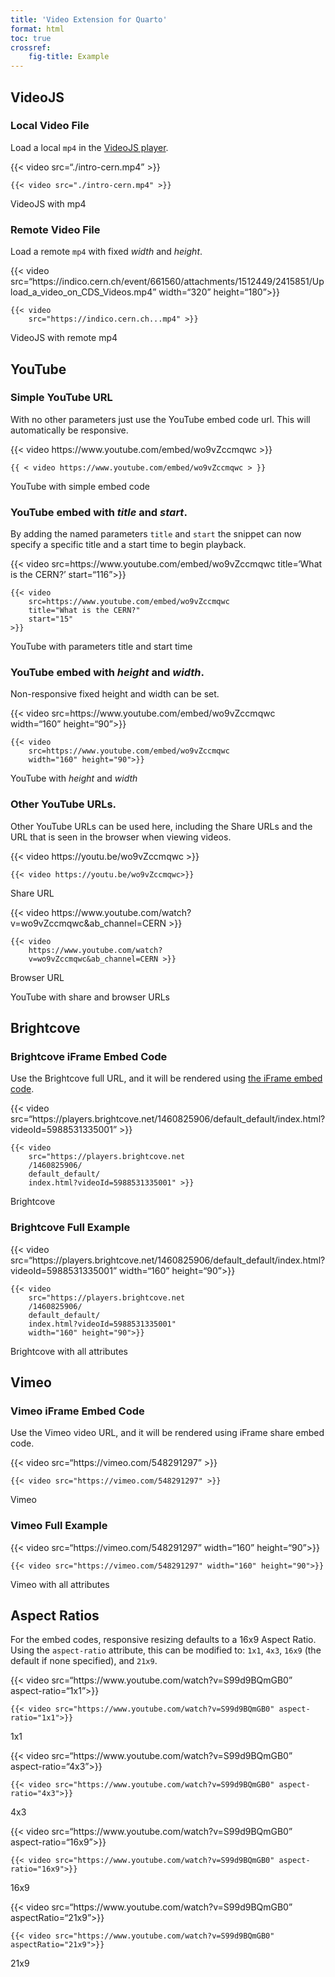 ```yaml
---
title: 'Video Extension for Quarto'
format: html
toc: true
crossref:
    fig-title: Example
---
```


## VideoJS
### Local Video File
Load a local `mp4` in the [VideoJS player](https://videojs.com/).

::: {#fig-videojs-local}
{{< video src="./intro-cern.mp4" >}}

```{shortcodes=false}
{{< video src="./intro-cern.mp4" >}}
```
VideoJS with mp4
:::

### Remote Video File
Load a remote `mp4` with fixed _width_ and _height_.

::: {#fig-videojs-local}
{{< video src="https://indico.cern.ch/event/661560/attachments/1512449/2415851/Upload_a_video_on_CDS_Videos.mp4" width="320" height="180">}}
```{shortcodes=false}
{{< video 
    src="https://indico.cern.ch...mp4" >}}
```
VideoJS with remote mp4
:::

## YouTube
### Simple YouTube URL
With no other parameters just use the YouTube embed code url.  This will automatically be responsive.

::: {#fig-youtube-simple-embed}
{{< video https://www.youtube.com/embed/wo9vZccmqwc >}}
```{shortcodes=false}
{{ < video https://www.youtube.com/embed/wo9vZccmqwc > }}
```
YouTube with simple embed code
:::

### YouTube embed with _title_ and _start_.

By adding the named parameters `title` and `start` the snippet can now specify a specific title and a start time to begin playback.

::: {#fig-youtube-title-start}

{{< video src=https://www.youtube.com/embed/wo9vZccmqwc title='What is the CERN?' start="116">}}

```{shortcodes=false}
{{< video 
    src=https://www.youtube.com/embed/wo9vZccmqwc
    title="What is the CERN?"
    start="15"
>}}
```
YouTube with parameters title and start time
:::

### YouTube embed with _height_ and _width_.

Non-responsive fixed height and width can be set.

::: {#fig-youtube-title-start}

{{< video src=https://www.youtube.com/embed/wo9vZccmqwc width="160" height="90">}}

```{shortcodes=false}
{{< video 
    src=https://www.youtube.com/embed/wo9vZccmqwc 
    width="160" height="90">}}
```
YouTube with _height_ and _width_
:::

### Other YouTube URLs.

Other YouTube URLs can be used here, including the Share URLs and the URL that is seen in the browser when viewing videos.


::: {#fig-youtube-multi-url layout="[[40,-10,40]]"}

::: {#fig-youtube-multi-url-share}
{{< video https://youtu.be/wo9vZccmqwc >}}

```{shortcodes=false}
{{< video https://youtu.be/wo9vZccmqwc>}}
```
Share URL
:::

::: {#fig-youtube-multi-url-browser}
{{< video https://www.youtube.com/watch?v=wo9vZccmqwc&ab_channel=CERN >}}
```{shortcodes=false}
{{< video 
    https://www.youtube.com/watch?
    v=wo9vZccmqwc&ab_channel=CERN >}}
```
Browser URL
:::

YouTube with share and browser URLs
:::

## Brightcove
### Brightcove iFrame Embed Code
Use the Brightcove full URL, and it will be rendered using [the iFrame embed code](https://studio.support.brightcove.com/publish/choosing-correct-embed-code.html).

::: {#fig-brightcove}
{{< video src="https://players.brightcove.net/1460825906/default_default/index.html?videoId=5988531335001" >}}
```{shortcodes=false}
{{< video 
    src="https://players.brightcove.net
    /1460825906/
    default_default/
    index.html?videoId=5988531335001" >}}
```
Brightcove
:::

### Brightcove Full Example

::: {#fig-brightcove-all}
{{< video 
    src="https://players.brightcove.net/1460825906/default_default/index.html?videoId=5988531335001"
    width="160" height="90">}}
```{shortcodes=false}
{{< video 
    src="https://players.brightcove.net
    /1460825906/
    default_default/
    index.html?videoId=5988531335001" 
    width="160" height="90">}}
```
Brightcove with all attributes
:::

## Vimeo
### Vimeo iFrame Embed Code
Use the Vimeo video URL, and it will be rendered using iFrame share embed code.

::: {#fig-vimeo}
{{< video src="https://vimeo.com/548291297" >}}
```{shortcodes=false}
{{< video src="https://vimeo.com/548291297" >}}
```
Vimeo
:::

### Vimeo Full Example

::: {#fig-vimeo}
{{< video src="https://vimeo.com/548291297" width="160" height="90">}}
```{shortcodes=false}
{{< video src="https://vimeo.com/548291297" width="160" height="90">}}
```
Vimeo with all attributes
:::


## Aspect Ratios
For the embed codes, responsive resizing defaults to a 16x9 Aspect Ratio.  Using the `aspect-ratio` attribute, this can be modified to: `1x1`, `4x3`, `16x9` (the default if none specified), and `21x9`.

::: {#fig-aspect-ratio-1x1}
{{< video src="https://www.youtube.com/watch?v=S99d9BQmGB0" aspect-ratio="1x1">}}
```{shortcodes=false}
{{< video src="https://www.youtube.com/watch?v=S99d9BQmGB0" aspect-ratio="1x1">}}
```
1x1
:::

::: {#fig-aspect-ratio-4x3}
{{< video src="https://www.youtube.com/watch?v=S99d9BQmGB0" aspect-ratio="4x3">}}
```{shortcodes=false}
{{< video src="https://www.youtube.com/watch?v=S99d9BQmGB0" aspect-ratio="4x3">}}
```
4x3
:::

::: {#fig-aspect-ratio-16x9}
{{< video src="https://www.youtube.com/watch?v=S99d9BQmGB0" aspect-ratio="16x9">}}
```{shortcodes=false}
{{< video src="https://www.youtube.com/watch?v=S99d9BQmGB0" aspect-ratio="16x9">}}
```
16x9
:::

::: {#fig-aspect-ratio-21x9}
{{< video src="https://www.youtube.com/watch?v=S99d9BQmGB0" aspectRatio="21x9">}}
```{shortcodes=false}
{{< video src="https://www.youtube.com/watch?v=S99d9BQmGB0" aspectRatio="21x9">}}
```
21x9
:::
